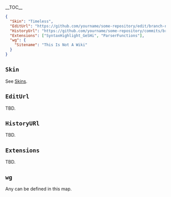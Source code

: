 __TOC__

<syntaxhighlight lang="json">
{
  "Skin": "Timeless",
  "EditUrl": "https://github.com/yourname/some-repository/edit/branch-name/path/to/$1.wikitext",
  "HistoryUrl": "https://github.com/yourname/some-repository/commits/branch-name/path/to/$1.wikitext",
  "Extensions": ["SyntaxHighlight_GeSHi", "ParserFunctions"],
  "wg": {
    "Sitename": "This Is Not A Wiki"
  }
}
</syntaxhighlight>
{{DISPLAYTITLE:.nowiki.json}}

== <code>Skin</code> ==
See [[Skins]].

== <code>EditUrl</code> ==
TBD.

== <code>HistoryURl</code> ==
TBD.

== <code>Extensions</code> ==
TBD.

== <code>wg</code> ==

Any {{ml|Manual:Configuration settings|configuration setting}} can be defined in this map.

